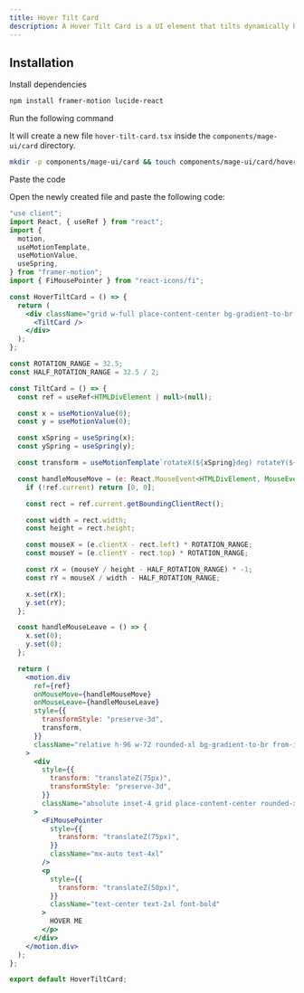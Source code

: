 ```yaml
---
title: Hover Tilt Card
description: A Hover Tilt Card is a UI element that tilts dynamically based on the user's cursor movement, creating a 3D interactive effect.
---
```


<ComponentPreview name="card-hover-tilt-card--docs" />

## Installation

<Steps>
<Step>Install dependencies</Step>

```bash
npm install framer-motion lucide-react
```


<Step>Run the following command</Step>

It will create a new file `hover-tilt-card.tsx` inside the `components/mage-ui/card` directory.

```bash 
mkdir -p components/mage-ui/card && touch components/mage-ui/card/hover-tilt-card.tsx
```

<Step>Paste the code</Step> 

Open the newly created file and paste the following code:

```jsx 
"use client";
import React, { useRef } from "react";
import {
  motion,
  useMotionTemplate,
  useMotionValue,
  useSpring,
} from "framer-motion";
import { FiMousePointer } from "react-icons/fi";

const HoverTiltCard = () => {
  return (
    <div className="grid w-full place-content-center bg-gradient-to-br from-indigo-500 to-violet-500 px-4 py-12 text-slate-900">
      <TiltCard />
    </div>
  );
};

const ROTATION_RANGE = 32.5;
const HALF_ROTATION_RANGE = 32.5 / 2;

const TiltCard = () => {
  const ref = useRef<HTMLDivElement | null>(null);

  const x = useMotionValue(0);
  const y = useMotionValue(0);

  const xSpring = useSpring(x);
  const ySpring = useSpring(y);

  const transform = useMotionTemplate`rotateX(${xSpring}deg) rotateY(${ySpring}deg)`;

  const handleMouseMove = (e: React.MouseEvent<HTMLDivElement, MouseEvent>) => {
    if (!ref.current) return [0, 0];

    const rect = ref.current.getBoundingClientRect();

    const width = rect.width;
    const height = rect.height;

    const mouseX = (e.clientX - rect.left) * ROTATION_RANGE;
    const mouseY = (e.clientY - rect.top) * ROTATION_RANGE;

    const rX = (mouseY / height - HALF_ROTATION_RANGE) * -1;
    const rY = mouseX / width - HALF_ROTATION_RANGE;

    x.set(rX);
    y.set(rY);
  };

  const handleMouseLeave = () => {
    x.set(0);
    y.set(0);
  };

  return (
    <motion.div
      ref={ref}
      onMouseMove={handleMouseMove}
      onMouseLeave={handleMouseLeave}
      style={{
        transformStyle: "preserve-3d",
        transform,
      }}
      className="relative h-96 w-72 rounded-xl bg-gradient-to-br from-indigo-300 to-violet-300"
    >
      <div
        style={{
          transform: "translateZ(75px)",
          transformStyle: "preserve-3d",
        }}
        className="absolute inset-4 grid place-content-center rounded-xl bg-white shadow-lg"
      >
        <FiMousePointer
          style={{
            transform: "translateZ(75px)",
          }}
          className="mx-auto text-4xl"
        />
        <p
          style={{
            transform: "translateZ(50px)",
          }}
          className="text-center text-2xl font-bold"
        >
          HOVER ME
        </p>
      </div>
    </motion.div>
  );
};

export default HoverTiltCard;

```
</Steps>


